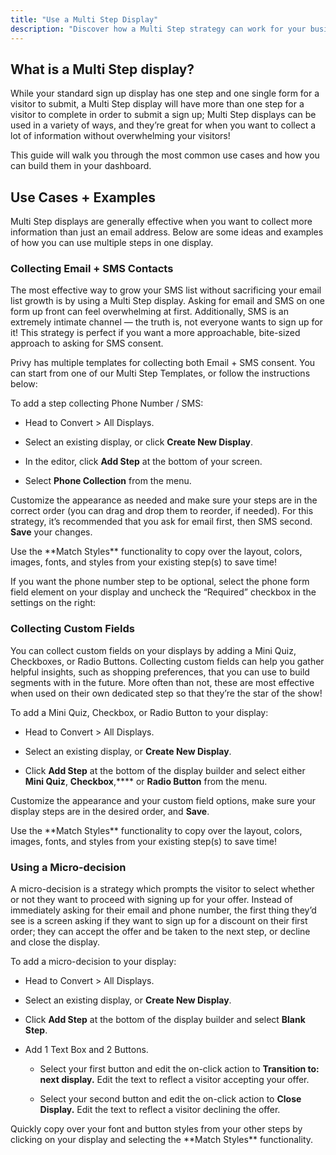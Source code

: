 ```yaml
---
title: "Use a Multi Step Display"
description: "Discover how a Multi Step strategy can work for your business, explore use cases, and learn how to build one in your dashboard."
---
```


## What is a Multi Step display?

While your standard sign up display has one step and one single form for a visitor to submit, a Multi Step display will have more than one step for a visitor to complete in order to submit a sign up; Multi Step displays can be used in a variety of ways, and they’re great for when you want to collect a lot of information without overwhelming your visitors! 

This guide will walk you through the most common use cases and how you can build them in your dashboard.

## Use Cases + Examples

Multi Step displays are generally effective when you want to collect more information than just an email address. Below are some ideas and examples of how you can use multiple steps in one display.

### Collecting Email + SMS Contacts

The most effective way to grow your SMS list without sacrificing your email list growth is by using a Multi Step display. Asking for email and SMS on one form up front can feel overwhelming at first. Additionally, SMS is an extremely intimate channel — the truth is, not everyone wants to sign up for it! This strategy is perfect if you want a more approachable, bite-sized approach to asking for SMS consent.

Privy has multiple templates for collecting both Email + SMS consent. You can start from one of our Multi Step Templates, or follow the instructions below:

To add a step collecting Phone Number / SMS:

* Head to Convert > All Displays.

* Select an existing display, or click **Create New Display**.

* In the editor, click **Add Step** at the bottom of your screen.

* Select **Phone Collection** from the menu.



Customize the appearance as needed and make sure your steps are in the correct order (you can drag and drop them to reorder, if needed). For this strategy, it’s recommended that you ask for email first, then SMS second. **Save** your changes.



<Tip>
  Use the **Match Styles** functionality to copy over the layout, colors, images, fonts, and styles from your existing step(s) to save time!
</Tip>

If you want the phone number step to be optional, select the phone form field element on your display and uncheck the “Required” checkbox in the settings on the right:



### Collecting Custom Fields

You can collect custom fields on your displays by adding a Mini Quiz, Checkboxes, or Radio Buttons. Collecting custom fields can help you gather helpful insights, such as shopping preferences, that you can use to build segments with in the future. More often than not, these are most effective when used on their own dedicated step so that they’re the star of the show!

To add a Mini Quiz, Checkbox, or Radio Button to your display:

* Head to Convert > All Displays.

* Select an existing display, or **Create New Display**.

* Click **Add Step** at the bottom of the display builder and select either **Mini Quiz**, **Checkbox**,**** or **Radio Button** from the menu.

Customize the appearance and your custom field options, make sure your display steps are in the desired order, and **Save**.

<Tip>
  Use the **Match Styles** functionality to copy over the layout, colors, images, fonts, and styles from your existing step(s) to save time!
</Tip>

### Using a Micro-decision

A micro-decision is a strategy which prompts the visitor to select whether or not they want to proceed with signing up for your offer. Instead of immediately asking for their email and phone number, the first thing they’d see is a screen asking if they want to sign up for a discount on their first order; they can accept the offer and be taken to the next step, or decline and close the display.

To add a micro-decision to your display:

* Head to Convert > All Displays.

* Select an existing display, or **Create New Display**.

* Click **Add Step** at the bottom of the display builder and select **Blank Step**.

* Add 1 Text Box and 2 Buttons.

  * Select your first button and edit the on-click action to **Transition to: next display.** Edit the text to reflect a visitor accepting your offer.

  * Select your second button and edit the on-click action to **Close Display.** Edit the text to reflect a visitor declining the offer.

<Tip>
  Quickly copy over your font and button styles from your other steps by clicking on your display and selecting the **Match Styles** functionality.
</Tip>